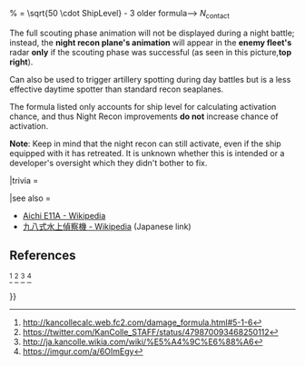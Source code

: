 {{Equipment

|en = 
This night recon seaplane was developed for use on DesRon flagships.<br/>The airframe is painted black, has an excellent loiter time, and includes within the crew a skilled spotter trained in night operations. (It can also spot for allied ships during nighttime reconnaissance.)

|notes = 
Can provide the following effects when a ship equipped with this enters a night battle:
* Provides an accuracy bonus of around 10%<ref group="NR" name="夜戦" />
* Increases base attack power by 5 (pre-cap, before special attack multipliers)<ref group="NR" name="kancollecalc" /><ref group="NR" name="nightscout tweet" />
* Increases critical hit rate<ref group="NR" name="nightscout tweet" />
[[File:Recon2.jpg|thumb|left|380px]]
* Note that these effects are applied only if the scouting phase during a night battle is successful.

This only has a chance to trigger when:
* The Night Recon is equipped on a ship in your fleet that participates in the night battle.
** Equipping on a 0 plane slot will '''not''' work. However, in case of multiple night recons, having a Night Recon in a 0 plane slot will not affect your Night Contact Rate if you have another one in a slot that is not 0.
* The battle starts at night.
* The battle starts at day (non-PvP), and either air denial, superiority or supremacy was obtained.
* The battle is PvP, and air denial or above was obtained.

If all the requirements are met, the activation chance is<ref group="NR" name="Dewy in #Strategy" /><br />

<!--<math>N_{\text{contact}}% = \sqrt{50 \cdot ShipLevel} - 3 </math>
older formula-->
<math>N_{\text{contact}}% = \lfloor \sqrt{3 \cdot ShipLevel}\rfloor*4</math>

The full scouting phase animation will not be displayed during a night battle; instead, the '''night recon plane's animation''' will appear in the '''enemy fleet's''' radar '''only''' if the scouting phase was successful (as seen in this picture,''' top right''').

Can also be used to trigger artillery spotting during day battles but is a less effective daytime spotter than standard recon seaplanes.

The formula listed only accounts for ship level for calculating activation chance, and thus Night Recon improvements '''do not''' increase chance of activation.

'''Note''': Keep in mind that the night recon can still activate, even if the ship equipped with it has retreated. It is unknown whether this is intended or a developer's oversight which they didn't bother to fix.

|trivia = 

|see also = 
* [[wikipedia:Aichi E11A|Aichi E11A - Wikipedia]]
* [[wikipedia:ja:九八式水上偵察機|九八式水上偵察機 - Wikipedia]] (Japanese link)

==References==
<references group="NR">
<ref name="kancollecalc">http://kancollecalc.web.fc2.com/damage_formula.html#5-1-6</ref>
<ref name="nightscout tweet">https://twitter.com/KanColle_STAFF/status/479870093468250112</ref>
<ref name="夜戦">http://ja.kancolle.wikia.com/wiki/%E5%A4%9C%E6%88%A6</ref>
<ref name="Dewy in #Strategy">https://imgur.com/a/6OImEgy</ref>
</references>

}}